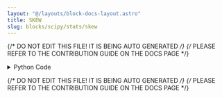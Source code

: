 ```yaml
---
layout: "@/layouts/block-docs-layout.astro"
title: SKEW
slug: blocks/scipy/stats/skew
---
```


{/* DO NOT EDIT THIS FILE! IT IS BEING AUTO GENERATED */}
{/* PLEASE REFER TO THE CONTRIBUTION GUIDE ON THE DOCS PAGE */}


<PythonDocsDisplay docstring={docstring} />
<details>
<summary>Python Code</summary>

```python
from flojoy import OrderedPair, flojoy, Matrix, Scalar
import numpy as np
from collections import namedtuple
from typing import Literal

import scipy.stats


@flojoy
def SKEW(
    default: OrderedPair | Matrix,
    axis: int = 0,
    bias: bool = True,
    nan_policy: str = "propagate",
    keepdims: bool = False,
) -> OrderedPair | Matrix | Scalar:
    """The SKEW node is based on a numpy or scipy function.

    The description of that function is as follows:

        Compute the sample skewness of a dataset.

        For normally distributed data, the skewness should be about zero. 
        For unimodal continuous distributions, a skewness value greater than zero means that there is more weight in the right tail of the distribution. \
        The function 'skewtest' can be used to determine if the skewness value is close enough to zero, statistically speaking.

    Parameters
    ----------
    a : ndarray
        Input array.
    axis : int 
        Default = 0.
        If an int, the axis of the input along which to compute the statistic.
        The statistic of each axis-slice (e.g. row) of the input will appear in a
        corresponding element of the output.
        If None, the input will be raveled before computing the statistic.
    bias : bool, optional
        If False, then the calculations are corrected for statistical bias.
    nan_policy : {'propagate', 'omit', 'raise'}
        Defines how to handle input NaNs.
        - propagate : if a NaN is present in the axis slice (e.g. row) along
        which the statistic is computed, the corresponding entry of the output
        will be NaN.
        - omit : NaNs will be omitted when performing the calculation.
        If insufficient data remains in the axis slice along which the
        statistic is computed, the corresponding entry of the output will be NaN.
        - raise : if a NaN is present, a ValueError will be raised.
    keepdims : bool, default: False
        If this is set to True, the axes which are reduced are left
        in the result as dimensions with size one. With this option,
        the result will broadcast correctly against the input array.

    Returns
    -------
    DataContainer
        type 'ordered pair', 'scalar', or 'matrix'
    """

    result = scipy.stats.skew(
        a=default.y,
        axis=axis,
        bias=bias,
        nan_policy=nan_policy,
        keepdims=keepdims,
    )

    if isinstance(result, np.ndarray):
        result = OrderedPair(x=default.x, y=result)
    else:
        assert isinstance(
            result, np.number | float | int
        ), f"Expected np.number, float or int for result, got {type(result)}"
        result = Scalar(c=float(result))

    return result

```

[Find this Flojoy Block on GitHub](https://github.com/flojoy-ai/blocks/blob/main/blocks/SCIPY/STATS/SKEW/SKEW.py)

</details>

{/* DO NOT EDIT THIS FILE! IT IS BEING AUTO GENERATED */}
{/* PLEASE REFER TO THE CONTRIBUTION GUIDE ON THE DOCS PAGE */}

